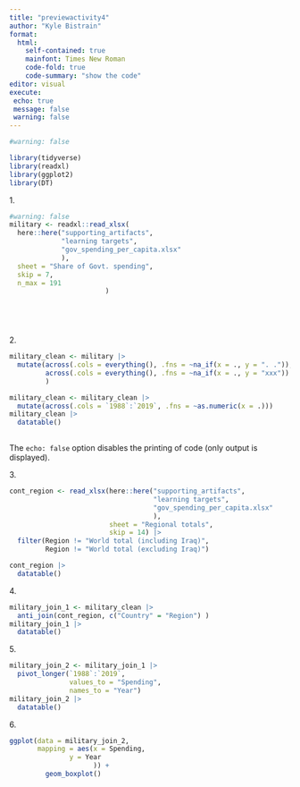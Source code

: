 ```yaml
---
title: "previewactivity4"
author: "Kyle Bistrain"
format:
  html:
    self-contained: true
    mainfont: Times New Roman
    code-fold: true
    code-summary: "show the code"
editor: visual
execute:
 echo: true
 message: false
 warning: false
---
```


```r
#warning: false

library(tidyverse)
library(readxl)
library(ggplot2)
library(DT)

```

1\.

```r
#warning: false
military <- readxl::read_xlsx( 
  here::here("supporting_artifacts",
             "learning targets", 
             "gov_spending_per_capita.xlsx"
             ),
  sheet = "Share of Govt. spending", 
  skip = 7, 
  n_max = 191
                        )

                      




```

2\.

```r
military_clean <- military |> 
  mutate(across(.cols = everything(), .fns = ~na_if(x = ., y = ". .")),
         across(.cols = everything(), .fns = ~na_if(x = ., y = "xxx"))
         )

military_clean <- military_clean |> 
  mutate(across(.cols = `1988`:`2019`, .fns = ~as.numeric(x = .)))
military_clean |> 
  datatable()
  

```

The `echo: false` option disables the printing of code (only output is displayed).

3\.

```r
cont_region <- read_xlsx(here::here("supporting_artifacts", 
                                    "learning targets", 
                                    "gov_spending_per_capita.xlsx"
                                    ), 
                         sheet = "Regional totals", 
                         skip = 14) |> 
  filter(Region != "World total (including Iraq)", 
         Region != "World total (excluding Iraq)")

cont_region |> 
  datatable()

```

4\.

```r
military_join_1 <- military_clean |> 
  anti_join(cont_region, c("Country" = "Region") )
military_join_1 |> 
  datatable()
```

5\.

```r
military_join_2 <- military_join_1 |> 
  pivot_longer(`1988`:`2019`,
               values_to = "Spending",
               names_to = "Year")
military_join_2 |> 
  datatable()
```

6\.

```r
ggplot(data = military_join_2,
       mapping = aes(x = Spending, 
               y = Year
                     )) + 
         geom_boxplot()
       
```
